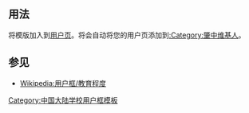 {{userbox
  |border-c = #FFCC00
  |border-s = 1
  |id-c     = #16982B
  |id-s     = 13.5
  |id-fc    = #FFFFFF
  |info-c   = #FFFFFF
  |info-s   = 10
  |info-fc  = #000000
  |id       = 肇中
  |info     = 这位用户是'''[[广东肇庆中学]]'''的学生、校友或教职人员。
}}<includeonly>[[Category:肇中维基人|{{PAGENAME}}]]</includeonly>
<noinclude>
{{clear}}
== 用法 ==
将模版{{tlx|User GDZQZX}}加入到[[Wikipedia:用户页|用户页]]。将会自动将您的用户页添加到[[:Category:肇中维基人]]。

== 参见 ==
* [[Wikipedia:用户框/教育程度]]

[[Category:中国大陆学校用户框模板]]
</noinclude>
